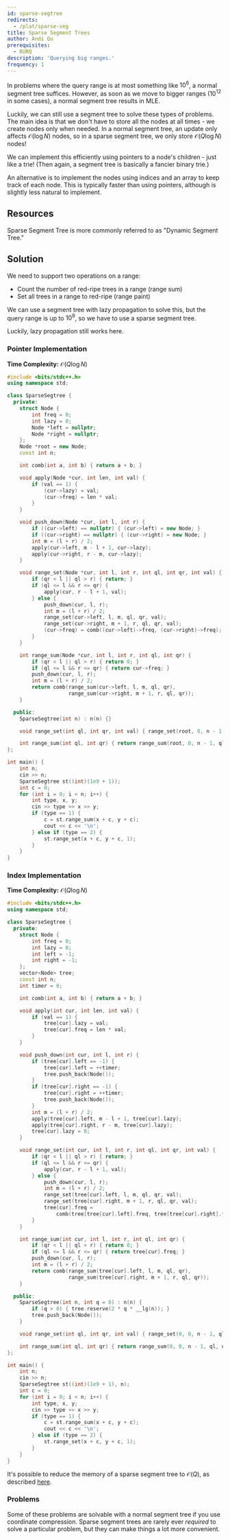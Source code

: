 ```yaml
---
id: sparse-segtree
redirects:
  - /plat/sparse-seg
title: Sparse Segment Trees
author: Andi Qu
prerequisites:
  - RURQ
description: 'Querying big ranges.'
frequency: 1
---
```




In problems where the query range is at most something like $10^6$, a normal
segment tree suffices. However, as soon as we move to bigger ranges ($10^{12}$
in some cases), a normal segment tree results in MLE.

Luckily, we can still use a segment tree to solve these types of problems.
The main idea is that we don't have to store all the nodes at all times - we
create nodes only when needed. In a normal segment tree, an update only affects
$\mathcal{O}(\log N)$ nodes, so in a sparse segment tree, we only store
$\mathcal{O}(Q \log N)$ nodes!

We can implement this efficiently using pointers to a node's children - just
like a trie! (Then again, a segment tree is basically a fancier binary trie.)

An alternative is to implement the nodes using indices and an array to keep track
of each node. This is typically faster than using pointers, although is slightly
less natural to implement.

## Resources

<IncompleteSection />

<Resources>
	<Resource
		source="Benq"
		url="https://github.com/bqi343/USACO/blob/master/Implementations/content/data-structures/1D%20Range%20Queries%20(9.2)/SparseSeg%20(9.2).h"
		title="Implementation"
	/>
	<Resource
	    source="cp-algo"
	    url="https://cp-algorithms.com/data_structures/segment_tree.html#dynamic-segment-tree"
		title="Dynamic segment tree"
	/>
</Resources>

<Info title="Pro Tip">

Sparse Segment Tree is more commonly referred to as "Dynamic Segment Tree."

</Info>

## Solution

We need to support two operations on a range:

- Count the number of red-ripe trees in a range (range sum)
- Set all trees in a range to red-ripe (range paint)

We can use a segment tree with lazy propagation to solve this, but the query
range is up to $10^9$, so we have to use a sparse segment tree.

Luckily, lazy propagation still works here.

### Pointer Implementation

**Time Complexity:** $\mathcal{O}(Q\log{N})$

<LanguageSection>
<CPPSection>

```cpp
#include <bits/stdc++.h>
using namespace std;

class SparseSegtree {
  private:
	struct Node {
		int freq = 0;
		int lazy = 0;
		Node *left = nullptr;
		Node *right = nullptr;
	};
	Node *root = new Node;
	const int n;

	int comb(int a, int b) { return a + b; }

	void apply(Node *cur, int len, int val) {
		if (val == 1) {
			(cur->lazy) = val;
			(cur->freq) = len * val;
		}
	}

	void push_down(Node *cur, int l, int r) {
		if ((cur->left) == nullptr) { (cur->left) = new Node; }
		if ((cur->right) == nullptr) { (cur->right) = new Node; }
		int m = (l + r) / 2;
		apply(cur->left, m - l + 1, cur->lazy);
		apply(cur->right, r - m, cur->lazy);
	}

	void range_set(Node *cur, int l, int r, int ql, int qr, int val) {
		if (qr < l || ql > r) { return; }
		if (ql <= l && r <= qr) {
			apply(cur, r - l + 1, val);
		} else {
			push_down(cur, l, r);
			int m = (l + r) / 2;
			range_set(cur->left, l, m, ql, qr, val);
			range_set(cur->right, m + 1, r, ql, qr, val);
			(cur->freq) = comb((cur->left)->freq, (cur->right)->freq);
		}
	}

	int range_sum(Node *cur, int l, int r, int ql, int qr) {
		if (qr < l || ql > r) { return 0; }
		if (ql <= l && r <= qr) { return cur->freq; }
		push_down(cur, l, r);
		int m = (l + r) / 2;
		return comb(range_sum(cur->left, l, m, ql, qr),
		            range_sum(cur->right, m + 1, r, ql, qr));
	}

  public:
	SparseSegtree(int n) : n(n) {}

	void range_set(int ql, int qr, int val) { range_set(root, 0, n - 1, ql, qr, val); }

	int range_sum(int ql, int qr) { return range_sum(root, 0, n - 1, ql, qr); }
};

int main() {
	int n;
	cin >> n;
	SparseSegtree st((int)(1e9 + 1));
	int c = 0;
	for (int i = 0; i < n; i++) {
		int type, x, y;
		cin >> type >> x >> y;
		if (type == 1) {
			c = st.range_sum(x + c, y + c);
			cout << c << '\n';
		} else if (type == 2) {
			st.range_set(x + c, y + c, 1);
		}
	}
}
```

</CPPSection>
</LanguageSection>

### Index Implementation

**Time Complexity:** $\mathcal{O}(Q\log{N})$

```cpp
#include <bits/stdc++.h>
using namespace std;

class SparseSegtree {
  private:
	struct Node {
		int freq = 0;
		int lazy = 0;
		int left = -1;
		int right = -1;
	};
	vector<Node> tree;
	const int n;
	int timer = 0;

	int comb(int a, int b) { return a + b; }

	void apply(int cur, int len, int val) {
		if (val == 1) {
			tree[cur].lazy = val;
			tree[cur].freq = len * val;
		}
	}

	void push_down(int cur, int l, int r) {
		if (tree[cur].left == -1) {
			tree[cur].left = ++timer;
			tree.push_back(Node());
		}
		if (tree[cur].right == -1) {
			tree[cur].right = ++timer;
			tree.push_back(Node());
		}
		int m = (l + r) / 2;
		apply(tree[cur].left, m - l + 1, tree[cur].lazy);
		apply(tree[cur].right, r - m, tree[cur].lazy);
		tree[cur].lazy = 0;
	}

	void range_set(int cur, int l, int r, int ql, int qr, int val) {
		if (qr < l || ql > r) { return; }
		if (ql <= l && r <= qr) {
			apply(cur, r - l + 1, val);
		} else {
			push_down(cur, l, r);
			int m = (l + r) / 2;
			range_set(tree[cur].left, l, m, ql, qr, val);
			range_set(tree[cur].right, m + 1, r, ql, qr, val);
			tree[cur].freq =
			    comb(tree[tree[cur].left].freq, tree[tree[cur].right].freq);
		}
	}

	int range_sum(int cur, int l, int r, int ql, int qr) {
		if (qr < l || ql > r) { return 0; }
		if (ql <= l && r <= qr) { return tree[cur].freq; }
		push_down(cur, l, r);
		int m = (l + r) / 2;
		return comb(range_sum(tree[cur].left, l, m, ql, qr),
		            range_sum(tree[cur].right, m + 1, r, ql, qr));
	}

  public:
	SparseSegtree(int n, int q = 0) : n(n) {
		if (q > 0) { tree.reserve(2 * q * __lg(n)); }
		tree.push_back(Node());
	}

	void range_set(int ql, int qr, int val) { range_set(0, 0, n - 1, ql, qr, val); }

	int range_sum(int ql, int qr) { return range_sum(0, 0, n - 1, ql, qr); }
};

int main() {
	int n;
	cin >> n;
	SparseSegtree st((int)(1e9 + 1), n);
	int c = 0;
	for (int i = 0; i < n; i++) {
		int type, x, y;
		cin >> type >> x >> y;
		if (type == 1) {
			c = st.range_sum(x + c, y + c);
			cout << c << '\n';
		} else if (type == 2) {
			st.range_set(x + c, y + c, 1);
		}
	}
}
```

<Optional>

It's possible to reduce the memory of a sparse segment tree to $\mathcal{O}(Q)$,
as described [here](https://codeforces.com/blog/entry/83969).

</Optional>

### Problems

Some of these problems are solvable with a normal segment tree if you use
coordinate compression. Sparse segment trees are rarely ever _required_ to solve
a particular problem, but they can make things a lot more convenient.

<Problems problems="sparseGeneral" />
